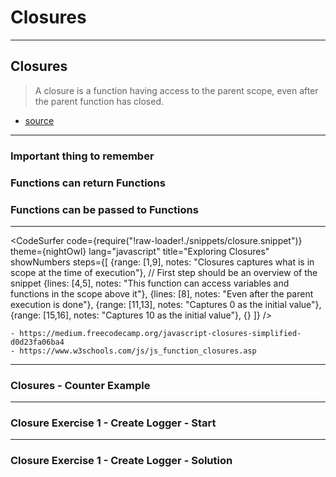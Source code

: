 


# Closures 

---

## Closures 

> A closure is a function having access to the parent scope, even after the parent function has closed.

- [source](https://www.w3schools.com/js/js_function_closures.asp)

---

### Important thing to remember 

<Appear>
    <h3>Functions can return Functions</h3>
    <h3>Functions can be passed to Functions</h3>
</Appear>

---

<CodeSurfer
  code={require("!raw-loader!./snippets/closure.snippet")}
  theme={nightOwl}
  lang="javascript"
  title="Exploring Closures"
  showNumbers
  steps={[
    {range: [1,9], notes: "Closures captures what is in scope at the time of execution"}, // First step should be an overview of the snippet
    {lines: [4,5], notes: "This function can access variables and functions in the scope above it"},
    {lines: [8], notes: "Even after the parent execution is done"},
    {range: [11,13], notes: "Captures 0 as the initial value"},
    {range: [15,16], notes: "Captures 10 as the initial value"},
    {}
  ]}
/>

```notes
- https://medium.freecodecamp.org/javascript-closures-simplified-d0d23fa06ba4
- https://www.w3schools.com/js/js_function_closures.asp
```

---

### Closures - Counter Example

<ReplIt src="https://repl.it/@e_schultz/Exploring-Closures?lite=true"/>

<!--
<div style={{height: '80vh', display: 'block'}}>
    <iframe height="100%" style={{height: '100%'}} width="100%" src="https://repl.it/@e_schultz/Exploring-Closures?lite=true" scrolling="no" frameBorder="no"  allowFullScreen={true} sandbox="allow-forms allow-pointer-lock allow-popups allow-same-origin allow-scripts allow-modals">
    </iframe>
</div>
-->
---

### Closure Exercise 1 - Create Logger - Start

<ReplIt src="https://repl.it/@e_schultz/01-Closure-Exercises-create-logger-start?lite=true"/>

---


### Closure Exercise 1 - Create Logger - Solution 

<ReplIt src="https://repl.it/@e_schultz/01-Closure-Exercises-create-logger-solution?lite=true"/>



